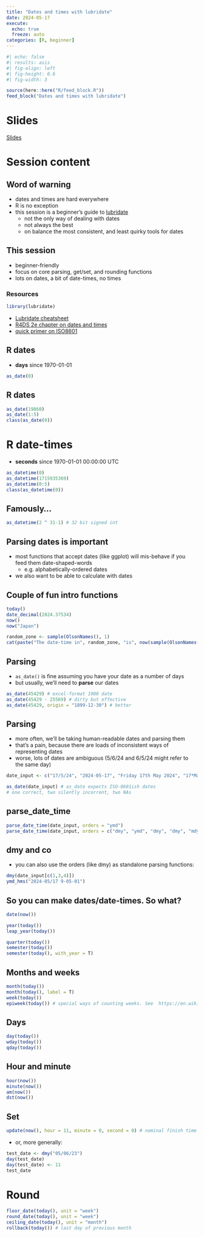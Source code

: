 ---
title: "Dates and times with lubridate"
date: 2024-05-17
execute: 
  echo: true
  freeze: auto
categories: [R, beginner]
---

```{r}
#| echo: false
#| results: asis
#| fig-align: left
#| fig-height: 0.6
#| fig-width: 3

source(here::here("R/feed_block.R"))
feed_block("Dates and times with lubridate")
```


# Slides

[Slides](Dates and Times with Lubridate.pdf)

# Session content

## Word of warning

-   dates and times are hard everywhere
-   R is no exception
-   this session is a beginner's guide to [lubridate](https://cran.r-project.org/web/packages/lubridate/index.html)
    -   not the only way of dealing with dates
    -   not always the best
    -   on balance the most consistent, and least quirky tools for dates

## This session

-   beginner-friendly
-   focus on core parsing, get/set, and rounding functions
-   lots on dates, a bit of date-times, no times



### Resources

```{r}

library(lubridate)
```

-   [Lubridate cheatsheet](https://rstudio.github.io/cheatsheets/html/lubridate.html)
-   [R4DS 2e chapter on dates and times](https://r4ds.hadley.nz/datetimes)
-   [quick primer on ISO8601](https://en.wikipedia.org/wiki/ISO_8601)

## R dates

-   **days** since 1970-01-01



```{r}
as_date(0)
```

## R dates

```{r}
as_date(19860)
as_date(1:5)
class(as_date(0))
```

# R date-times

-   **seconds** since 1970-01-01 00:00:00 UTC



```{r}
as_datetime(0)
as_datetime(1715935369)
as_datetime(0:5)
class(as_datetime(0))

```

## Famously...

```{r}
as_datetime(2 ^ 31-1) # 32 bit signed int
```

## Parsing dates is important

-   most functions that accept dates (like ggplot) will mis-behave if you feed them date-shaped-words
    -   e.g. alphabetically-ordered dates
-   we also want to be able to calculate with dates

## Couple of fun intro functions

```{r}
today()
date_decimal(2024.37534)
now()
now("Japan")

random_zone <- sample(OlsonNames(), 1)
cat(paste("The date-time in", random_zone, "is", now(sample(OlsonNames(), 1))))


```

## Parsing

-   `as_date()` is fine assuming you have your date as a number of days
-   but usually, we'll need to **parse** our dates



```{r}
as_date(45429) # excel-format 1900 date
as_date(45429 - 25569) # dirty but effective
as_date(45429, origin = "1899-12-30") # better
```

## Parsing

-   more often, we'll be taking human-readable dates and parsing them
-   that's a pain, because there are loads of inconsistent ways of representing dates
-   worse, lots of dates are ambiguous (5/6/24 and 6/5/24 might refer to the same day)



```{r}
date_input <- c("17/5/24", "2024-05-17", "Friday 17th May 2024", "17*May*24", "5/17/2024" )

as_date(date_input) # as_date expects ISO-8601ish dates
# one correct, two silently incorrent, two NAs

```

## parse_date_time

```{r}

parse_date_time(date_input, orders = "ymd")
parse_date_time(date_input, orders = c("dmy", "ymd", "dmy", "dmy", "mdy"))
```

## dmy and co

-   you can also use the orders (like dmy) as standalone parsing functions:



```{r}
dmy(date_input[c(1,3,4)])
ymd_hms("2024-05/17 9-05-01")
```

## So you can make dates/date-times. So what?

```{r}
date(now())

year(today())
leap_year(today())

quarter(today())
semester(today())
semester(today(), with_year = T)
```

## Months and weeks

```{r}
month(today())
month(today(), label = T)
week(today())
epiweek(today()) # special ways of counting weeks. See  https://en.wikipedia.org/wiki/ISO_week_date and https://www.cmmcp.org/mosquito-surveillance-data/pages/epi-week-calendars-2008-2024
```

## Days

```{r}
day(today())
wday(today())
qday(today())
```

## Hour and minute

```{r}
hour(now())
minute(now())
am(now())
dst(now()) 
```

## Set

```{r}

update(now(), hour = 11, minute = 0, second = 0) # nominal finish time today
```



-   or, more generally:



```{r}
test_date <- dmy("05/06/23")
day(test_date)
day(test_date) <- 11
test_date
```

# Round

```{r}
floor_date(today(), unit = "week")
round_date(today(), unit = "week")
ceiling_date(today(), unit = "month")
rollback(today()) # last day of previous month
```
